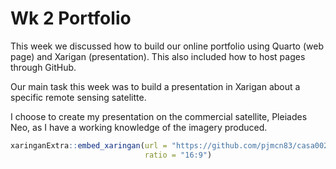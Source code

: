 # Wk 2 Portfolio

This week we discussed how to build our online portfolio using Quarto (web page) and Xarigan (presentation).  This also included how to host pages through GitHub.

Our main task this week was to build a presentation in Xarigan about a specific remote sensing satelitte.

I choose to create my presentation on the commercial satellite, Pleiades Neo, as I have a working knowledge of the imagery produced.

```r
xaringanExtra::embed_xaringan(url = "https://github.com/pjmcn83/casa0023_remote_sensing/blob/9b7de1c42cd4c8af1c0147f361ecd5d30ef66018/2_portfolio.html",
                              ratio = "16:9")
```

